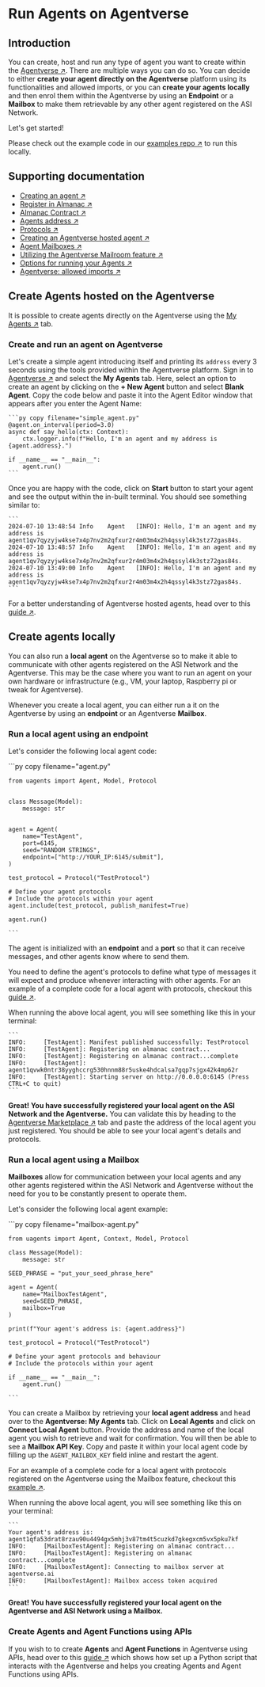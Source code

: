
# Run Agents on Agentverse

## Introduction

You can create, host and run any type of agent you want to create within the [Agentverse ↗️](/concepts/agent-services/agentverse-intro). There are multiple ways you can do so. You can decide to either **create your agent directly on the Agentverse** platform using its functionalities and allowed imports, or you can **create your agents locally** and then enrol them within the Agentverse by using an **Endpoint** or a **Mailbox** to make them retrievable by any other agent registered on the ASI Network.

Let's get started!

Please check out the example code in our [examples repo ↗️](https://github.com/fetchai/uAgent-Examples/tree/main/5-documentation/examples/intermediate/running-an-agent-on-agentverse) to run this locally.

## Supporting documentation

- [Creating an agent ↗️](/guides/agents/create-a-uagent)
- [Register in Almanac ↗️](/guides/agents/register-in-almanac)
- [Almanac Contract ↗️](/references/contracts/uagents-almanac/almanac-overview)
- [Agents address ↗️](/guides/agents/getting-started/getting-uagent-address)
- [Protocols ↗️](/references/uagents/uagents-protocols/agent-protocols)
- [Creating an Agentverse hosted agent ↗️](/guides/agentverse/creating-agentverse-agents/creating-a-hosted-agent)
- [Agent Mailboxes ↗️](/guides/agents/intermediate/mailbox)
- [Utilizing the Agentverse Mailroom feature ↗️](/guides/agentverse/agentverse-mailbox/utilising-the-mailbox)
- [Options for running your Agents ↗️](/guides/agents/intermediate/options-for-running-local-agents)
- [Agentverse: allowed imports ↗️](/guides/agentverse/creating-agentverse-agents/allowed-imports)

## Create Agents hosted on the Agentverse

It is possible to create agents directly on the Agentverse using the [My Agents ↗️](/concepts/agent-services/agent-hosting) tab.

### Create and run an agent on Agentverse

Let's create a simple agent introducing itself and printing its `address` every 3 seconds using the tools provided within the Agentverse platform. Sign in to [Agentverse ↗️](https://agentverse.ai/) and select the **My Agents** tab. Here, select an option to create an agent by clicking on the **+ New Agent** button and select **Blank Agent**. Copy the code below and paste it into the Agent Editor window that appears after you enter the Agent Name:

    ```py copy filename="simple_agent.py"
    @agent.on_interval(period=3.0)
    async def say_hello(ctx: Context):
        ctx.logger.info(f"Hello, I'm an agent and my address is {agent.address}.")

    if __name__ == "__main__":
        agent.run()
    ```

Once you are happy with the code, click on **Start** button to start your agent and see the output within the in-built terminal. You should see something similar to:

    ```
    2024-07-10 13:48:54	Info	Agent	[INFO]: Hello, I'm an agent and my address is agent1qv7qyzyjw4kse7x4p7nv2m2qfxur2r4m03m4x2h4qssyl4k3stz72gas84s.
    2024-07-10 13:48:57	Info	Agent	[INFO]: Hello, I'm an agent and my address is agent1qv7qyzyjw4kse7x4p7nv2m2qfxur2r4m03m4x2h4qssyl4k3stz72gas84s.
    2024-07-10 13:49:00	Info	Agent	[INFO]: Hello, I'm an agent and my address is agent1qv7qyzyjw4kse7x4p7nv2m2qfxur2r4m03m4x2h4qssyl4k3stz72gas84s.
    ```

For a better understanding of Agentverse hosted agents, head over to this [guide ↗️](/guides/agentverse/creating-agentverse-agents/creating-a-hosted-agent).

## Create agents locally

You can also run a **local agent** on the Agentverse so to make it able to communicate with other agents registered on the ASI Network and the Agentverse. This may be the case where you want to run an agent on your own hardware or infrastructure (e.g., VM, your laptop, Raspberry pi or tweak for Agentverse).

Whenever you create a local agent, you can either run a it on the Agentverse by using an **endpoint** or an Agentverse **Mailbox**.

### Run a local agent using an endpoint

Let's consider the following local agent code:

<GithubCodeSegment digest="">
    <CodeSegment
        path="https://github.com/fetchai/uAgent-Examples/blob/main/5-documentation/examples/intermediate/running-an-agent-on-agentverse/agent.py"
        lineStart={1}
        lineEnd={21}
        hosted={true}
    />
</GithubCodeSegment>
<CodeGroup dynamic hasCopy isLocalHostedFile digest=''>

<DocsCode local={true}>
	```py copy filename="agent.py"

    from uagents import Agent, Model, Protocol
    
    
    class Message(Model):
        message: str
    
    
    agent = Agent(
        name="TestAgent",
        port=6145,
        seed="RANDOM STRINGS",
        endpoint=["http://YOUR_IP:6145/submit"],
    )
    
    test_protocol = Protocol("TestProtocol")
    
    # Define your agent protocols
    # Include the protocols within your agent
    agent.include(test_protocol, publish_manifest=True)
    
    agent.run()

    ```
</DocsCode>

</CodeGroup>



The agent is initialized with an **endpoint** and a **port** so that it can receive messages, and other agents know where to send them.

You need to define the agent's protocols to define what type of messages it will expect and produce whenever interacting with other agents. For an example of a complete code for a local agent with protocols, checkout this [guide ↗️](/guides/agents/intermediate/options-for-running-local-agents#the-agent).

When running the above local agent, you will see something like this in your terminal:

    ```
    INFO:     [TestAgent]: Manifest published successfully: TestProtocol
    INFO:     [TestAgent]: Registering on almanac contract...
    INFO:     [TestAgent]: Registering on almanac contract...complete
    INFO:     [TestAgent]: agent1qvwk0ntr38yyghccrg530hnnm88r5uske4hdcalsa7gqp7sjgx42k4mp62r
    INFO:     [TestAgent]: Starting server on http://0.0.0.0:6145 (Press CTRL+C to quit)
    ```

**Great! You have successfully registered your local agent on the ASI Network and the Agentverse.** You can validate this by heading to the [Agentverse Marketplace ↗️](/concepts/agent-services/agent-explorer) tab and paste the address of the local agent you just registered. You should be able to see your local agent's details and protocols.

### Run a local agent using a Mailbox

**Mailboxes** allow for communication between your local agents and any other agents registered within the ASI Network and Agentverse without the need for you to be constantly present to operate them.

Let's consider the following local agent example:

<GithubCodeSegment digest="">
    <CodeSegment
        path="https://github.com/fetchai/uAgent-Examples/blob/main/5-documentation/examples/intermediate/running-an-agent-on-agentverse/mailbox-agent.py"
        lineStart={1}
        lineEnd={26}
        hosted={true}
    />
</GithubCodeSegment>
<CodeGroup dynamic hasCopy isLocalHostedFile digest=''>

<DocsCode local={true}>
	```py copy filename="mailbox-agent.py"

    from uagents import Agent, Context, Model, Protocol
     
    class Message(Model):
        message: str
     
    SEED_PHRASE = "put_your_seed_phrase_here"
      
    agent = Agent(
        name="MailboxTestAgent",
        seed=SEED_PHRASE,
        mailbox=True
    )
     
    print(f"Your agent's address is: {agent.address}")
     
    test_protocol = Protocol("TestProtocol")
     
    # Define your agent protocols and behaviour
    # Include the protocols within your agent
     
    if __name__ == "__main__":
        agent.run()
    
    ```
</DocsCode>

</CodeGroup>



You can create a Mailbox by retrieving your **local agent address** and head over to the **Agentverse: My Agents** tab. Click on **Local Agents** and click on **Connect Local Agent** button. Provide the address and name of the local agent you wish to retrieve and wait for confirmation. You will then be able to see a **Mailbox API Key**. Copy and paste it within your local agent code by filling up the `AGENT_MAILBOX_KEY` field inline and restart the agent.

For an example of a complete code for a local agent with protocols registered on the Agentverse using the Mailbox feature, checkout this [example ↗️](/examples/examplestech/local-agent-langchain).

When running the above local agent, you will see something like this on your terminal:

    ```
    Your agent's address is: agent1qfa53drat8rzau90u4494gx5mhj3v87tm4t5cuzkd7gkegxcm5vx5pku7kf
    INFO:     [MailboxTestAgent]: Registering on almanac contract...
    INFO:     [MailboxTestAgent]: Registering on almanac contract...complete
    INFO:     [MailboxTestAgent]: Connecting to mailbox server at agentverse.ai
    INFO:     [MailboxTestAgent]: Mailbox access token acquired
    ```

**Great! You have successfully registered your local agent on the Agentverse and ASI Network using a Mailbox.**

### Create Agents and Agent Functions using APIs

If you wish to to create **Agents** and **Agent Functions** in Agentverse using APIs, head over to this [guide ↗️](/guides/apis/agent-function-creation-apis) which shows how set up a Python script that interacts with the Agentverse and helps you creating Agents and Agent Functions using APIs.
